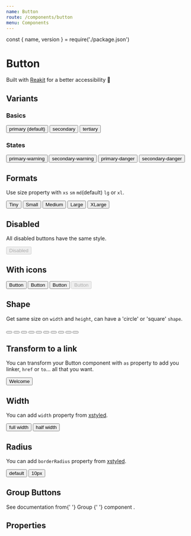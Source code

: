 ```yaml
---
name: Button
route: /components/button
menu: Components
---
```


const { name, version } = require('./package.json')

# Button

<TagVersion version={version} name={name} />

Built with [Reakit](https://reakit.io/docs/button/) for a better accessibility 🥰

## Variants

### Basics

<Playground>
  <Button>primary (default)</Button>
  <Button variant="secondary">secondary</Button>
  <Button variant="tertiary">tertiary</Button>
</Playground>

### States

<Playground>
  <Button variant="primary-warning">primary-warning</Button>
  <Button variant="secondary-warning">secondary-warning</Button>
  <Button variant="primary-danger">primary-danger</Button>
  <Button variant="secondary-danger">secondary-danger</Button>
</Playground>

## Formats

Use size property with `xs` `sm` `md`(default) `lg` or `xl`.

<Playground>
  <Button size="xs">Tiny</Button>
  <Button size="sm">Small</Button>
  <Button>Medium</Button>
  <Button size="lg">Large</Button>
  <Button size="xl">XLarge</Button>
</Playground>

## Disabled

All disabled buttons have the same style.

<Playground>
  <Button variant="primary-danger" disabled>
    Disabled
  </Button>
</Playground>

## With icons

<Playground>
  <Button>
    <LanguageIcon />
    <span>Button</span>
  </Button>
  <Button variant="secondary">
    <LanguageIcon />
    <span>Button</span>
  </Button>
  <Button variant="tertiary">
    <LanguageIcon />
    <span>Button</span>
  </Button>
  <Button disabled>
    <LanguageIcon />
    <span>Button</span>
  </Button>
</Playground>

## Shape

Get same size on `width` and `height`, can have a 'circle' or 'square' `shape`.

<Playground>
  <Button shape="square" size="xs">
    <LanguageIcon size="xs" />
  </Button>
  <Button shape="circle" size="xs">
    <LanguageIcon size="xs" />
  </Button>
  <Button shape="square" size="sm">
    <LanguageIcon size="sm" />
  </Button>
  <Button shape="circle" size="sm">
    <LanguageIcon size="sm" />
  </Button>
  <Button shape="square">
    <LanguageIcon />
  </Button>
  <Button shape="circle">
    <LanguageIcon />
  </Button>
  <Button shape="square" size="lg">
    <LanguageIcon size="lg" />
  </Button>
  <Button shape="circle" size="lg">
    <LanguageIcon size="lg" />
  </Button>
  <Button shape="square" size="xl">
    <LanguageIcon size="xl" />
  </Button>
  <Button shape="circle" size="xl">
    <LanguageIcon size="xl" />
  </Button>
</Playground>

## Transform to a link

You can transform your Button component with `as` property to add you linker, `href` or `to`... all that you want.

<Playground>
  <Button as="a" href="http://www.welcometothejungle.co" target="_blank" rel="noopener nofollow">
    <SunIcon />
    <span>Welcome</span>
  </Button>
</Playground>

## Width

You can add `width` property from [xstyled](https://xstyled.dev/docs/style-props/).

<Playground>
  <Button width={1}>full width</Button>
  <Button width={1 / 2}>half width</Button>
</Playground>

## Radius

You can add `borderRadius` property from [xstyled](https://xstyled.dev/docs/style-props/).

<Playground>
  <Button>default</Button>
  <Button borderRadius="10px">10px</Button>
</Playground>

## Group Buttons

<div>
  See documentation from{' '}
  <Link as={LinkDocz} to="/components/group">
    Group
  </Link>{' '}
  component .
</div>

## Properties

<Props of={Button} />
